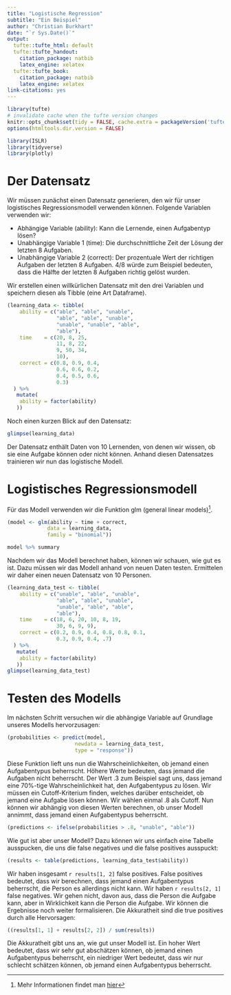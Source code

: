 ```yaml
---
title: "Logistische Regression"
subtitle: "Ein Beispiel"
author: "Christian Burkhart"
date: "`r Sys.Date()`"
output:
  tufte::tufte_html: default
  tufte::tufte_handout:
    citation_package: natbib
    latex_engine: xelatex
  tufte::tufte_book:
    citation_package: natbib
    latex_engine: xelatex
link-citations: yes
---
```


```r
library(tufte)
# invalidate cache when the tufte version changes
knitr::opts_chunk$set(tidy = FALSE, cache.extra = packageVersion('tufte'))
options(htmltools.dir.version = FALSE)
```

```r
library(ISLR)
library(tidyverse)
library(plotly)
```

# Der Datensatz

Wir müssen zunächst einen Datensatz generieren, den wir für unser logistisches Regressionsmodell verwenden können. Folgende Variablen verwenden wir:

* Abhängige Variable (ability): Kann die Lernende, einen Aufgabentyp lösen? 
* Unabhängige Variable 1 (time): Die durchschnittliche Zeit der Lösung der letzten 8 Aufgaben. 
* Unabhängige Variable 2 (correct): Der prozentuale Wert der richtigen Aufgaben der letzten 8 Aufgaben. 4/8 würde zum Beispiel bedeuten, dass die Hälfte der letzten 8 Aufgaben richtig gelöst wurden. 

Wir erstellen einen willkürlichen Datensatz mit den drei Variablen und speichern diesen als Tibble (eine Art Dataframe).

```r
(learning_data <- tibble(
    ability = c("able", "able", "unable", 
                "able", "able", "unable",
                "unable", "unable", "able",
                "able"),
    time    = c(20, 8, 25, 
                11, 8, 22, 
                9, 50, 34, 
                10),
    correct = c(0.8, 0.9, 0.4, 
                0.6, 0.6, 0.2,
                0.4, 0.5, 0.6, 
                0.3)
  ) %>%
   mutate(
    ability = factor(ability)
   ))
```

Noch einen kurzen Blick auf den Datensatz:

```r
glimpse(learning_data)
```


Der Datensatz enthält Daten von 10 Lernenden, von denen wir wissen, ob sie eine Aufgabe können oder nicht können. Anhand diesen Datensatzes trainieren wir nun das logistische Modell. 


# Logistisches Regressionsmodell

Für das Modell verwenden wir die Funktion glm (general linear models)^[Mehr Informationen findet man [hier](https://www.datacamp.com/community/tutorials/logistic-regression-R)]. 

```r
(model <- glm(ability ~ time + correct, 
             data = learning_data,
             family = "binomial"))
```

```r
model %>% summary
```

Nachdem wir das Modell berechnet haben, können wir schauen, wie gut es ist. Dazu müssen wir das Modell anhand von neuen Daten testen. Ermittelen wir daher einen neuen Datensatz von 10 Personen.

```r
(learning_data_test <- tibble(
    ability = c("unable", "able", "unable", 
                "able", "able", "unable",
                "unable", "able", "able",
                "able"),
    time    = c(18, 6, 20, 10, 8, 19, 
                30, 6, 9, 9),
    correct = c(0.2, 0.9, 0.4, 0.8, 0.8, 0.1,
                0.3, 0.9, 0.4, .7)
  ) %>%
   mutate(
    ability = factor(ability)
   ))
glimpse(learning_data_test)
```

# Testen des Modells

Im nächsten Schritt versuchen wir die abhängige Variable auf Grundlage unseres Modells hervorzusagen:

```r
(probabilities <- predict(model, 
                      newdata = learning_data_test,
                      type = "response"))
```


Diese Funktion lieft uns nun die Wahrscheinlichkeiten, ob jemand einen Aufgabentypus beherrscht. Höhere Werte bedeuten, dass jemand die Aufgaben nicht beherrscht. Der Wert .3 zum Beispiel sagt uns, dass jemand eine 70%-tige Wahrscheinlichkeit hat, den Aufgabentypus zu lösen. Wir müssen ein Cutoff-Kriterium finden, welches darüber entscheidet, ob jemand eine Aufgabe lösen können. Wir wählen einmal .8 als Cutoff. Nun können wir abhängig von diesen Werten berechnen, ob unser Modell annimmt, dass jemand einen Aufgabentypus beherrscht. 

```r
(predictions <- ifelse(probabilities > .8, "unable", "able"))
```

Wie gut ist aber unser Modell? Dazu können wir uns einfach eine Tabelle ausspucken, die uns die false negatives und die false positives ausspuckt:

```r
(results <- table(predictions, learning_data_test$ability))
```

Wir haben insgesamt `r results[1, 2]` false positives. False positives bedeutet, dass wir berechnen, dass jemand einen Aufgabentypus beherrscht, die Person es allerdings nicht kann. Wir haben `r results[2, 1]` false negatives. Wir gehen nicht, davon aus, dass die Person die Aufgabe kann, aber in Wirklichkeit kann die Person die Aufgabe. Wir können die Ergebnisse noch weiter formalisieren. Die Akkuratheit sind die true positives durch alle Hervorsagen:

```r
((results[1, 1] + results[2, 2]) / sum(results))
```

Die Akkuratheit gibt uns an, wie gut unser Modell ist. Ein hoher Wert bedeutet, dass wir sehr gut abschätzen können, ob jemand einen Aufgabentypus beherrscht, ein niedriger Wert bedeutet, dass wir nur schlecht schätzen können, ob jemand einen Aufgabentypus beherrscht. 



